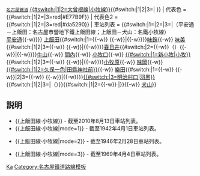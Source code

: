 {{鐵道路線|
| 模板名稱 = 上飯田線·小牧線
| 名稱 = {{#switch:{{lc:{{{mode}}}}}|1|2|3=[[File:Meitetsu logomark 1.svg|17px|名古屋鐵道社章]]|[[File:Nagoya Subway Logo (Kamiiida Line).svg|17px|上飯田線路線顏色]] <small>[[名古屋市營地下鐵]]</small> [[上飯田線]]  [[File:Number prefix Kamiiida.PNG|17px]] /&nbsp;[[File:Meitetsu logomark 2.svg|17px|名古屋鐵道CI]]}} <small>[[名古屋鐵道]]</small> [[小牧線|{{#switch:{{lc:{{{mode}}}}}|1|2=大曾根線|小牧線}}]]{{#switch:{{lc:{{{mode}}}}}|1|2|3=|&nbsp;{{名鐵車站編號|KM}}}}
| 代表色 = {{#switch:{{lc:{{{mode}}}}}|1|2=|3=red|#E77B9F}}
| 代表色2 = {{#switch:{{lc:{{{mode}}}}}|1|2=|3=red|#da5290}}
| 車站列表 = {{#switch:{{lc:{{{mode}}}}}|1=|2=|3=|（平安通－上飯田：名古屋市營地下鐵上飯田線；上飯田－犬山：名鐵小牧線）<br />[[平安通車站|平安通]]{{-w}}}} [[上飯田車站|上飯田]]{{#switch:{{lc:{{{mode}}}}}|1={{-w}} {{link-ja|瀨古站|瀬古駅|瀨古}}{{-w}}|{{-w}}}}[[味鋺站|味鋺]]{{-w}} [[味美站 (名鐵)|味美]]{{#switch:{{lc:{{{mode}}}}}|1|2|3={{-w}} {{link-ja|春日井口站|春日井口駅|春日井口}}{{-w}}|{{-w}}}}[[春日井站 (名鐵)|春日井]]{{#switch:{{lc:{{{mode}}}}}|2={{-w}}（{{link-ja|牛山信號場|牛山信号場}}）{{-w}}|{{-w}}}}[[牛山站|牛山]]{{-w}} [[間內站|間內]]{{-w}} [[小牧口站|小牧口]]{{-w}} [[小牧站|{{#switch:{{lc:{{{mode}}}}}|1=新小牧|小牧}}]]{{#switch:{{lc:{{{mode}}}}}|1|2|3={{-w}} {{link-ja|上新町站|上新町駅|上新町}}{{-w}}|{{-w}}}}[[小牧原站|小牧原]]{{-w}} [[味岡站|味岡]]{{-w}} [[田縣神社前站|{{#switch:{{lc:{{{mode}}}}}|1|2=久保一色|田縣神社前}}]]{{-w}} [[樂田站|樂田]]{{#switch:{{lc:{{{mode}}}}}|1={{-w}} {{link-ja|樂田原站|楽田原駅|追分}}{{-w}}|2|3={{-w}} {{link-ja|樂田原站|楽田原駅|楽田原}}{{-w}}|{{-w}}}}[[羽黑站 (愛知縣)|{{#switch:{{lc:{{{mode}}}}}|3=明治村口|羽黑}}]]{{#switch:{{lc:{{{mode}}}}}|1|2|3={{link-ja|五郎丸站 (愛知縣)|五郎丸駅_(愛知県)|五郎丸}}|（{{link-ja|五郎丸信號場|五郎丸信号場}}）}}{{#switch:{{lc:{{{mode}}}}}|1|2={{-w}} {{link-ja|東犬山站|東犬山駅|東犬山}}|}}{{-w}} [[犬山站|犬山]]}}<noinclude>

==説明==
*<nowiki>{{上飯田線·小牧線}}</nowiki> - 截至2010年8月13日車站列表。
*<nowiki>{{上飯田線·小牧線|mode=1}}</nowiki> - 截至1942年4月1日車站列表。
{{上飯田線·小牧線|mode=1}}
*<nowiki>{{上飯田線·小牧線|mode=2}}</nowiki> - 截至1946年2月28日車站列表。
{{上飯田線·小牧線|mode=2}}
*<nowiki>{{上飯田線·小牧線|mode=3}}</nowiki> - 截至1969年4月4日車站列表。
{{上飯田線·小牧線|mode=3}}
[[Category:名古屋市營地下鐵路線模板|Ka]]
[[Category:名古屋鐵道路線模板]]
</noinclude>